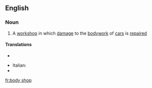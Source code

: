 ==English==

===Noun===
{{en-noun|sg=[[body]] [[shop]]}}

# A [[workshop]] in which [[damage]] to the [[bodywork]] of [[car]]s is [[repair]]ed

====Translations====
{{trans-top|body shop}}
* {{trreq|Finnish}}
{{trans-mid}}
*Italian: {{t+|it|carrozzeria|f}}
* {{trreq|Spanish}}
{{trans-bottom}}

[[fr:body shop]]
